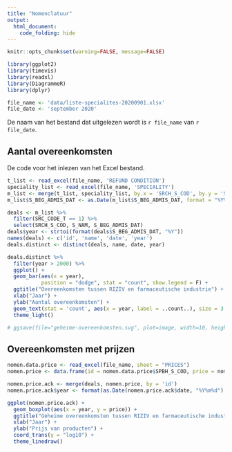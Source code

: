 ```yaml
---
title: "Nomenclatuur"
output: 
  html_document:
    code_folding: hide
---
```


```r
knitr::opts_chunk$set(warning=FALSE, message=FALSE)
```

```r
library(ggplot2)
library(timevis)
library(readxl)
library(DiagrammeR)
library(dplyr)
```

```r
file_name <- 'data/liste-specialites-20200901.xlsx'
file_date <- 'september 2020'
```

De naam van het bestand dat uitgelezen wordt is `r file_name` van `r file_date`.

## Aantal overeenkomsten



De code voor het inlezen van het Excel bestand.
```r
t_list <- read_excel(file_name, 'REFUND CONDITION')
speciality_list <- read_excel(file_name, 'SPECIALITY')
m_list <- merge(t_list, speciality_list, by.x = 'SRCH_S_COD', by.y = 'S_COD')
m_list$S_BEG_ADMIS_DAT <- as.Date(m_list$S_BEG_ADMIS_DAT, format = "%Y%m%d")

deals <- m_list %>%
  filter(SRC_CODE_T == 1) %>%
  select(SRCH_S_COD, S_NAM, S_BEG_ADMIS_DAT)
deals$year <- strtoi(format(deals$S_BEG_ADMIS_DAT, "%Y"))
names(deals) <- c('id', 'name', 'date', 'year')
deals.distinct <- distinct(deals, name, date, year)
```


```r
deals.distinct %>%
  filter(year > 2000) %>%
  ggplot() +
  geom_bar(aes(x = year),
           position = "dodge", stat = "count", show.legend = F) +
  ggtitle("Overeenkomsten tussen RIZIV en farmaceutische industrie") +
  xlab("Jaar") +
  ylab("Aantal overeenkomsten") +
  geom_text(stat = 'count', aes(x = year, label = ..count..), size = 3, position = position_stack(vjust = 0.5)) +
  theme_light()
```

```r
# ggsave(file="geheime-overeenkomsten.svg", plot=image, width=10, height=8)
```

## Overeenkomsten met prijzen 
```r
nomen.data.price <- read_excel(file_name, sheet = "PRICES")
nomen.price <- data.frame(id = nomen.data.price$SPBH_S_COD, price = nomen.data.price$SPB_PUBLIC)

nomen.price.ack <- merge(deals, nomen.price, by = 'id')
nomen.price.ack$year <- format(as.Date(nomen.price.ack$date, "%Y%m%d"), "%Y")
```

```r
ggplot(nomen.price.ack) +
  geom_boxplot(aes(x = year, y = price)) +
  ggtitle("Geheime overeenkomsten tussen RIZIV en farmaceutische industrie") +
  xlab("Jaar") +
  ylab("Prijs van producten") +
  coord_trans(y = "log10") +
  theme_linedraw()
```
